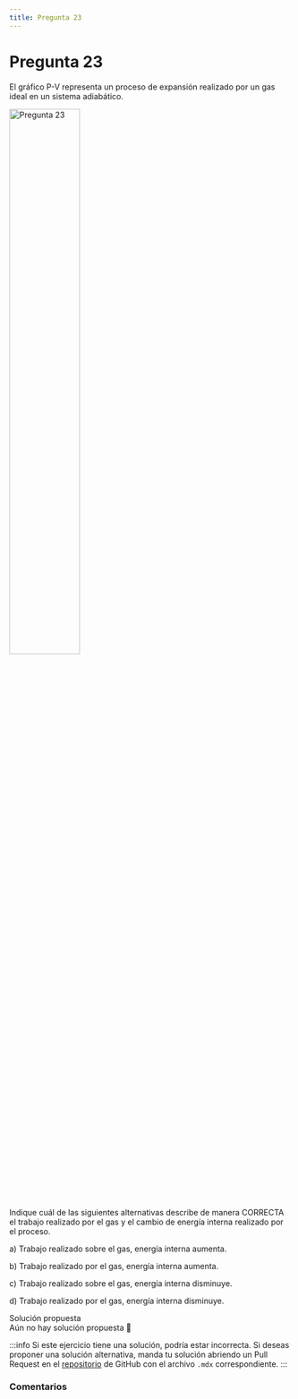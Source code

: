 ```yaml
---
title: Pregunta 23
---
```



# Pregunta 23

<div className="exercise">
El gráfico P-V representa un proceso de expansión realizado por un gas ideal en un sistema adiabático.

<Image
  src="science/thermodynamics/exercises/2019-1/p23/image.png"
  alt="Pregunta 23"
  width="50%"
/>

Indique cuál de las siguientes alternativas describe de manera CORRECTA el trabajo realizado por el gas y el cambio de energía interna realizado por el proceso.

a) Trabajo realizado sobre el gas, energía interna aumenta.

b) Trabajo realizado por el gas, energía interna aumenta.

c) Trabajo realizado sobre el gas, energía interna disminuye.

d) Trabajo realizado por el gas, energía interna disminuye.
</div>

<MDXDetails>
<summary>Solución propuesta</summary>

<div className="exercise">
Aún no hay solución propuesta 🥲
</div>

:::info
Si este ejercicio tiene una solución, podría estar incorrecta. Si deseas proponer una solución alternativa, manda tu solución abriendo
un Pull Request en el [repositorio](https://github.com/crow-rojas/apuntes-fundamentals/pulls) de GitHub con el archivo
`.mdx` correspondiente.
:::

</MDXDetails>

### Comentarios

<Disqus
  url="https://crow-rojas.github.io/apuntes-fundamentals/docs/science/thermodynamics/exercises/2019-1/p23"
  identifier="docs/science/thermodynamics/exercises/2019-1/p23"
  title="2019-1 Termodinámica - Pregunta 23"
/>
